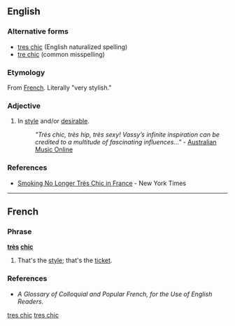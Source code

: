 ==English==

===Alternative forms===
* [[tres chic]] (English naturalized spelling)
* [[tre chic]] (common misspelling)

===Etymology===
From [[French]]. Literally "very stylish."

===Adjective===
{{head|en|adjective|head=[[très]] [[chic]]}}

# {{context|colloquial}} In [[style]] and/or [[desirable]].
#: ''"Très chic, très hip, très sexy! Vassy’s infinite inspiration can be credited to a multitude of fascinating influences..."'' - [http://www.amo.org.au/artist.asp?id=3206 Australian Music Online]

===References===
* [http://www.nytimes.com/2006/10/06/world/europe/06france.html Smoking No Longer Très Chic in France] - New York Times

[[Category:English terms spelled with È|tres chic]]

----

==French==

===Phrase===
'''[[très]] [[chic]]'''

# {{context|colloquial|lang=fr}} That's the [[style]]; that's the [[ticket]].

===References===
* ''A Glossary of Colloquial and Popular French, for the Use of English Readers''.

[[Category:French phrases|tres chic]]